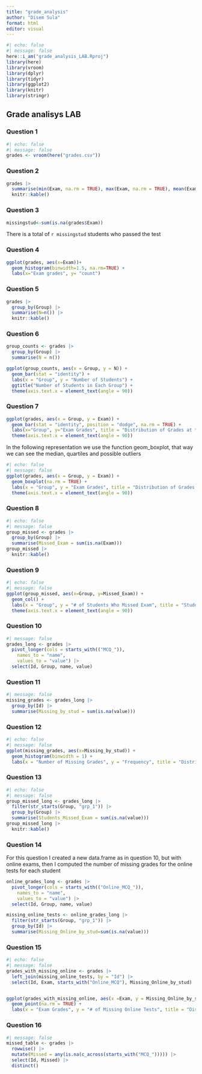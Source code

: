 ```yaml
---
title: "grade_analysis"
author: "Disem Sula"
format: html
editor: visual
---
```


```r
#| echo: false
#| message: false
here::i_am("grade_analysis_LAB.Rproj")
library(here)
library(vroom)
library(dplyr)
library(tidyr)
library(ggplot2)
library(knitr)
library(stringr)
```

## Grade analisys LAB

### Question 1

```r
#| echo: false
#| message: false
grades <- vroom(here("grades.csv"))
```

### Question 2

```r
grades |>
  summarise(min(Exam, na.rm = TRUE), max(Exam, na.rm = TRUE), mean(Exam,na.rm = TRUE),n()) |>
  knitr::kable()
```

### Question 3

```r
missingstud<-sum(is.na(grades$Exam))
```

There is a total of `r missingstud` students who passed the test

### Question 4

```r
ggplot(grades, aes(x=Exam))+
  geom_histogram(binwidth=1.5, na.rm=TRUE) +
  labs(x="Exam grades", y= "count")
```

### Question 5

```r
grades |>
  group_by(Group) |>
  summarise(N=n()) |>
  knitr::kable()
```

### Question 6

```r
group_counts <- grades |>
  group_by(Group) |>
  summarise(N = n())

ggplot(group_counts, aes(x = Group, y = N)) +
  geom_bar(stat = "identity") +
  labs(x = "Group", y = "Number of Students") +
  ggtitle("Number of Students in Each Group") +
  theme(axis.text.x = element_text(angle = 90))
```

### Question 7

```r
ggplot(grades, aes(x = Group, y = Exam)) + 
  geom_bar(stat = "identity", position = "dodge", na.rm = TRUE) +
  labs(x="Group", y="Exam Grades", title = "Distribution of Grades at the Exam by Group") +
  theme(axis.text.x = element_text(angle = 90))
```

In the following representation we use the function geom_boxplot, that way we can see the median, quartiles and possible outliers

```r
#| echo: false
#| message: false
ggplot(grades, aes(x = Group, y = Exam)) +
  geom_boxplot(na.rm = TRUE) +
  labs(x = "Group", y = "Exam Grades", title = "Distribution of Grades at the Exam by Group") +
  theme(axis.text.x = element_text(angle = 90))
```

### Question 8

```r
#| echo: false
#| message: false
group_missed <- grades |>
  group_by(Group) |>
  summarise(Missed_Exam = sum(is.na(Exam)))
group_missed |>
  knitr::kable()
```

### Question 9

```r
#| echo: false
#| message: false
ggplot(group_missed, aes(x=Group, y=Missed_Exam)) +
  geom_col() +
  labs(x = "Group", y = "# of Students Who Missed Exam", title = "Students Who Missed the Exam in Each Group") +
  theme(axis.text.x = element_text(angle = 90))
```

### Question 10

```r
#| message: false
grades_long <- grades |>
  pivot_longer(cols = starts_with(("MCQ_")),
    names_to = "name",
    values_to = "value") |>
  select(Id, Group, name, value)
```

### Question 11

```r
#| message: false
missing_grades <- grades_long |>
  group_by(Id) |>
  summarise(Missing_by_stud = sum(is.na(value)))
```

### Question 12

```r
#| echo: false
#| message: false
ggplot(missing_grades, aes(x=Missing_by_stud)) +
  geom_histogram(binwidth = 1) +
  labs(x = "Number of Missing Grades", y = "Frequency", title = "Distribution of Missing Grades per Student")
```

### Question 13

```r
#| echo: false
#| message: false
group_missed_long <- grades_long |>
  filter(str_starts(Group, "grp_1")) |>
  group_by(Group) |>
  summarise(Students_Missed_Exam = sum(is.na(value)))
group_missed_long |>
  knitr::kable()
```

### Question 14

For this question I created a new data.frame as in question 10, but with online exams, then I computed the number of missing grades for the online tests for each student

```r
online_grades_long <- grades |>
  pivot_longer(cols = starts_with(("Online_MCQ_")),
    names_to = "name",
    values_to = "value") |>
  select(Id, Group, name, value)

missing_online_tests <- online_grades_long |>
  filter(str_starts(Group, "grp_1")) |>
  group_by(Id) |>
  summarise(Missing_Online_by_stud=sum(is.na(value)))
```

### Question 15

```r
#| echo: false
#| message: false
grades_with_missing_online <- grades |>
  left_join(missing_online_tests, by = "Id") |>
  select(Id, Exam, starts_with("Online_MCQ"), Missing_Online_by_stud)


ggplot(grades_with_missing_online, aes(x =Exam, y = Missing_Online_by_stud)) +
  geom_point(na.rm = TRUE) +
  labs(x = "Exam Grades", y = "# of Missing Online Tests", title = "Distribution of Grades at the Exam conditioned by Missing Online Tests")
```

### Question 16

```r
#| message: false
missed_table <- grades |>
  rowwise() |>
  mutate(Missed = any(is.na(c_across(starts_with("MCQ_"))))) |>
  select(Id, Missed) |>
  distinct()
```
